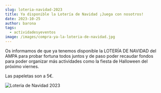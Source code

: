 ```yaml
---
slug: loteria-navidad-2023
title: Ya disponible la Lotería de Navidad ¡Juega con nosotros!
date: 2023-10-25
author: barona
tags:
  - actividadesyeventos
image: /images/compra-ya-la-loteria-de-navidad.jpg
---
```

Os informamos de que ya tenemos disponible la LOTERÍA DE NAVIDAD del AMPA para probar fortuna todos juntos y de paso poder recaudar fondos para poder organizar más actividades como la fiesta de Halloween del  próximo viernes.

Las papeletas son a 5€.

![Loteria de Navidad 2023](/images/compra-ya-la-loteria-de-navidad.jpg "Comprar loteria de Navidad 2023")